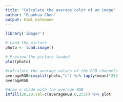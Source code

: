 ```yaml
---
title: "Calculate the average color of an image"
author: "Guanhua Chen"
output: html_notebook
---
```


```r
library('imager')

# Load the picture
photo <- load.image()

# Preview the picture loaded
plot(photo)

#calculate the average values of the RGB channels
averageRGB=imsplit(photo,"c") %>% laply(mean)*255
averageRGB

#draw a shade with the average RGB
imfill(20,20,val=c(averageRGB,0,255)) %>% plot


```

